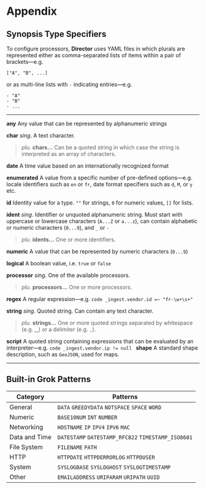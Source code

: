 # Appendix

## Synopsis Type Specifiers

To configure processors, **Director** uses YAML files in which plurals are represented either as comma-separated lists of items within a pair of brackets&mdash;e.g.

```code
["A", "B", ...]
```

or as multi-line lists with `-` indicating entries&mdash;e.g.

```code
- "A"
- "B"
- ...
```

---

**any** Any value that can be represented by alphanumeric strings

**char** _sing_. A text character.<br/>
> _plu_. **chars...** Can be a quoted string in which case the string is interpreted as an array of characters.

**date** A time value based on an internationally recognized format

**enumerated** A value from a specific number of pre-defined options&mdash;e.g. locale identifiers such as `en` or `fr`, date format specifiers such as `d`, `M`, or `y`  etc.

**id** Identity value for a type. `""` for strings, `0` for numeric values, `[]` for lists.

**ident** _sing_. Identifier or unquoted alphanumeric string. Must start with uppercase or lowercase characters (`A...Z` or `a...z`), can contain alphabetic or numeric characters (`0...9`), and `_` or `-`
> _plu_. **idents...** One or more identifiers.

**numeric** A value that can be represented by numeric characters (`0...9`)

**logical** A boolean value, i.e. `true` or `false`

**processor** _sing_. One of the available processors.
> _plu_. **processors...** One or more processors.

**regex** A regular expression&mdash;e.g.
	```code
	_ingest.vendor.id =~ "fr-\w+\s+"
	```

**string** _sing_. Quoted string. Can contain any text character.
> _plu_. **strings...** One or more quoted strings separated by whitespace (e.g. &blank;) or a delimiter (e.g. `,`).

**script** A quoted string containing expressions that can be evaluated by an interpreter&mdash;e.g.
	```code
	_ingest.vendor.ip != null
	```
**shape** A standard shape description, such as `GeoJSON`, used for maps.

---

## Built-in Grok Patterns

|Category|Patterns|
|---|---|
|General|`DATA` `GREEDYDATA` `NOTSPACE` `SPACE` `WORD`|
|Numeric|`BASE10NUM` `INT` `NUMBER`|
|Networking|`HOSTNAME` `IP` `IPV4` `IPV6` `MAC`|
|Data and Time|`DATESTAMP` `DATESTAMP_RFC822` `TIMESTAMP_ISO8601`|
|File System|`FILENAME` `PATH`|
|HTTP|`HTTPDATE` `HTTPDERRORLOG` `HTTPDUSER`|
|System|`SYSLOGBASE` `SYSLOGHOST` `SYSLOGTIMESTAMP`|
|Other|`EMAILADDRESS` `URIPARAM` `URIPATH` `UUID`|

